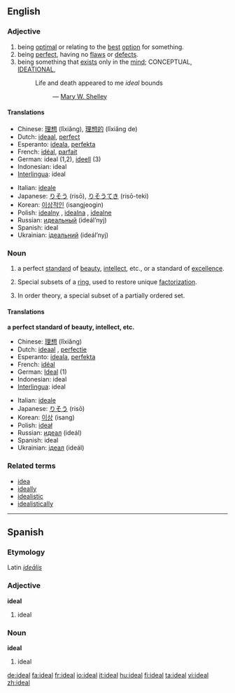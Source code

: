 {{see|idéal}}
{{wikipedia}}

==English==

===Adjective===
{{en-adj}}

# being [[optimal]] or relating to the [[best]] [[option]] for something.
# being [[perfect]], having no [[flaw]]s or [[defect]]s.
# being something that [[exist]]s only in the [[mind]]; CONCEPTUAL, [[ideational|IDEATIONAL]],
#:Life and death appeared to me ''ideal'' bounds
#::— [[Wikipedia:Mary W. Shelley|Mary W. Shelley]]

====Translations====
{{rfc-trans}}
{{top}}
*Chinese: [[理想]] (lǐxiǎng), [[理想的]] (lǐxiǎng de)
*Dutch: [[ideaal]], [[perfect]]
*Esperanto: [[ideala]], [[perfekta]]
*French: [[idéal]], [[parfait]]
*German: ideal (1,2), [[ideell]] (3)
*Indonesian: ideal
*[[Interlingua]]: ideal
{{mid}}
*Italian: [[ideale]]
*Japanese: [[りそう]] (risō), [[りそうてき]] (risō-teki)
*Korean: [[이상적인]] (isangjeogin)
*Polish: [[idealny]] {{m}}, [[idealna]] {{f}}, [[idealne]] {{n}}
*Russian: [[идеальный]] (ideál’nyj)
*Spanish: ideal
*Ukrainian: [[iдеальний]] (ideál’nyj)
{{bottom}}

===Noun===
{{en-noun}}

# a perfect [[standard]] of [[beauty]], [[intellect]], etc., or a standard of [[excellence]].
# {{numbertheory}} Special subsets of a [[ring]], used to restore unique [[factorization]].
# {{mathematics}} In order theory, a special subset of a partially ordered set.

====Translations====
'''a perfect standard of beauty, intellect, etc.'''
{{top}}
*Chinese: [[理想]] (lǐxiǎng)
*Dutch: [[ideaal]] {{n}}, [[perfectie]] {{f}}
*Esperanto: [[ideala]], [[perfekta]]
*French: [[idéal]] {{m}}
*German: [[Ideal]] {{n}} (1)
*Indonesian: ideal
*[[Interlingua]]: ideal
{{mid}}
*Italian: [[ideale]] {{m}}
*Japanese: [[りそう]] (risō)
*Korean: [[이상]] (isang)
*Polish: [[ideał]] {{m}}
*Russian: [[идеал]] (ideál) {{m}}
*Spanish: ideal
*Ukrainian: [[iдеал]] (ideál) {{m}}
{{bottom}}

===Related terms===
*[[idea]]
*[[ideally]]
*[[idealistic]]
*[[idealistically]]


----

==Spanish==

===Etymology===
Latin ''[[idealis|ideālis]]''

===Adjective===
'''ideal'''

# ideal

===Noun===
'''ideal''' {{m}}

# ideal

[[de:ideal]]
[[fa:ideal]]
[[fr:ideal]]
[[io:ideal]]
[[it:ideal]]
[[hu:ideal]]
[[fi:ideal]]
[[ta:ideal]]
[[vi:ideal]]
[[zh:ideal]]